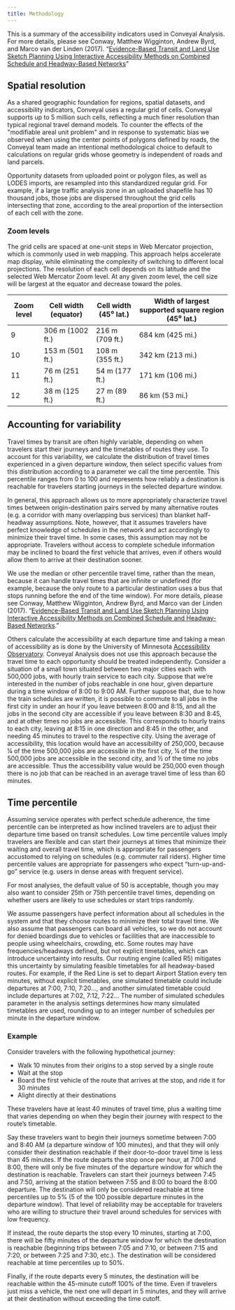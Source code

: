 ```yaml
---
title: Methodology
---
```


This is a summary of the accessibility indicators used in Conveyal Analysis. For more details, please see Conway, Matthew Wigginton, Andrew Byrd, and Marco van der Linden (2017). “[Evidence-Based Transit and Land Use Sketch Planning Using Interactive Accessibility Methods on Combined Schedule and Headway-Based Networks](https://repository.asu.edu/attachments/218654/content/TRB%2017-06602%20TRR%20manuscript%20preprint.pdf)”

## Spatial resolution

As a shared geographic foundation for regions, spatial datasets, and accessibility indicators, Conveyal uses a regular grid of cells. Conveyal supports up to 5 million such cells, reflecting a much finer resolution than typical regional travel demand models. To counter the effects of the "modifiable areal unit problem" and in response to systematic bias we observed when using the center points of polygons defined by roads, the Conveyal team made an intentional methodological choice to default to calculations on regular grids whose geometry is independent of roads and land parcels.

Opportunity datasets from uploaded point or polygon files, as well as LODES imports, are resampled into this standardized regular grid. For example, if a large traffic analysis zone in an uploaded shapefile has 10 thousand jobs, those jobs are dispersed throughout the grid cells intersecting that zone, according to the areal proportion of the intersection of each cell with the zone.

### Zoom levels

The grid cells are spaced at one-unit steps in Web Mercator projection, which is commonly used in web mapping. This approach helps accelerate map display, while eliminating the complexity of switching to different local projections. The resolution of each cell depends on its latitude and the selected Web Mercator Zoom level. At any given zoom level, the cell size will be largest at the equator and decrease toward the poles. 

Zoom level | Cell width (equator) | Cell width (45⁰ lat.) | Width of largest supported square region (45⁰ lat.)
---|---|---|---
9 | 306 m (1002 ft.) | 216 m (709 ft.) | 684 km (425 mi.)
10 | 153 m (501 ft.) | 108 m (355 ft.) | 342 km (213 mi.)
11 | 76 m (251 ft.) | 54 m (177 ft.) | 171 km (106 mi.)
12 | 38 m (125 ft.) | 27 m (89 ft.) | 86 km (53 mi.)

## Accounting for variability

Travel times by transit are often highly variable, depending on when travelers start their journeys and the timetables of routes they use. To account for this variability, we calculate the distribution of travel times experienced in a given departure window, then select specific values from this distribution according to a parameter we call the time percentile. This percentile ranges from 0 to 100 and represents how reliably a destination is reachable for travelers starting journeys in the selected departure window.

In general, this approach allows us to more appropriately characterize travel times between origin-destination pairs served by many alternative routes (e.g. a corridor with many overlapping bus services) than blanket half-headway assumptions. Note, however, that it assumes travelers have perfect knowledge of schedules in the network and act accordingly to minimize their travel time. In some cases, this assumption may not be appropriate. Travelers without access to complete schedule information may be inclined to board the first vehicle that arrives, even if others would allow them to arrive at their destination sooner.

We use the median or other percentile travel time, rather than the mean, because it can handle travel times that are infinite or undefined (for example, because the only route to a particular destination uses a bus that stops running before the end of the time window). For more details, please see Conway, Matthew Wigginton, Andrew Byrd, and Marco van der Linden (2017). “[Evidence-Based Transit and Land Use Sketch Planning Using Interactive Accessibility Methods on Combined Schedule and Headway-Based Networks](http://trrjournalonline.trb.org/doi/abs/10.3141/2653-06).”

Others calculate the accessibility at each departure time and taking a mean of accessibility as is done by the University of Minnesota [Accessibility Observatory](http://ao.umn.edu/). Conveyal Analysis does not use this approach because the travel time to each opportunity should be treated independently. Consider a situation of a small town situated between two major cities each with 500,000 jobs, with hourly train service to each city. Suppose that we’re interested in the number of jobs reachable in one hour, given departure during a time window of 8:00 to 9:00 AM. Further suppose that, due to how the train schedules are written, it is possible to commute to all jobs in the first city in under an hour if you leave between 8:00 and 8:15, and all the jobs in the second city are accessible if you leave between 8:30 and 8:45, and at other times no jobs are accessible. This corresponds to hourly trains to each city, leaving at 8:15 in one direction and 8:45 in the other, and needing 45 minutes to travel to the respective city. Using the average of accessibility, this location would have an accessibility of 250,000, because ¼ of the time 500,000 jobs are accessible in the first city, ¼ of the time 500,000 jobs are accessible in the second city, and ½ of the time no jobs are accessible. Thus the accessibility value would be 250,000 even though there is no job that can be reached in an average travel time of less than 60 minutes.

## Time percentile

Assuming service operates with perfect schedule adherence, the time percentile can be interpreted as how inclined travelers are to adjust their departure time based on transit schedules. Low time percentile values imply travelers are flexible and can start their journeys at times that minimize their waiting and overall travel time, which is appropriate for passengers accustomed to relying on schedules (e.g. commuter rail riders). Higher time percentile values are appropriate for passengers who expect “turn-up-and-go” service (e.g. users in dense areas with frequent service).

For most analyses, the default value of 50 is acceptable, though you may also want to consider 25th or 75th percentile travel times, depending on whether users are likely to use schedules or start trips randomly.

We assume passengers have perfect information about all schedules in the system and that they choose routes to minimize their total travel time. We also assume that passengers can board all vehicles, so we do not account for denied boardings due to vehicles or facilities that are inaccessible to people using wheelchairs, crowding, etc. Some routes may have frequencies/headways defined, but not explicit timetables, which can introduce uncertainty into results. Our routing engine (called R5) mitigates this uncertainty by simulating feasible timetables for all headway-based routes. For example, if the Red Line is set to depart Airport Station every ten minutes, without explicit timetables, one simulated timetable could include departures at 7:00, 7:10, 7:20…, and another simulated timetable could include departures at 7:02, 7:12, 7:22… The number of simulated schedules parameter in the analysis settings determines how many simulated timetables are used, rounding up to an integer number of schedules per minute in the departure window.

### Example

Consider travelers with the following hypothetical journey:

- Walk 10 minutes from their origins to a stop served by a single route
- Wait at the stop
- Board the first vehicle of the route that arrives at the stop, and ride it for 30 minutes
- Alight directly at their destinations

These travelers have at least 40 minutes of travel time, plus a waiting time that varies depending on when they begin their journey with respect to the route’s timetable.

Say these travelers want to begin their journeys sometime between 7:00 and 8:40 AM (a departure window of 100 minutes), and that they will only consider their destination reachable if their door-to-door travel time is less than 45 minutes. If the route departs the stop once per hour, at 7:00 and 8:00, there will only be five minutes of the departure window for which the destination is reachable. Travelers can start their journeys between 7:45 and 7:50, arriving at the station between 7:55 and 8:00 to board the 8:00 departure. The destination will only be considered reachable at time percentiles up to 5% (5 of the 100 possible departure minutes in the departure window). That level of reliability may be acceptable for travelers who are willing to structure their travel around schedules for services with low frequency.

If instead, the route departs the stop every 10 minutes, starting at 7:00, there will be fifty minutes of the departure window for which the destination is reachable (beginning trips between 7:05 and 7:10, or between 7:15 and 7:20, or between 7:25 and 7:30, etc.). The destination will be considered reachable at time percentiles up to 50%.

Finally, if the route departs every 5 minutes, the destination will be reachable within the 45-minute cutoff 100% of the time. Even if travelers just miss a vehicle, the next one will depart in 5 minutes, and they will arrive at their destination without exceeding the time cutoff.
